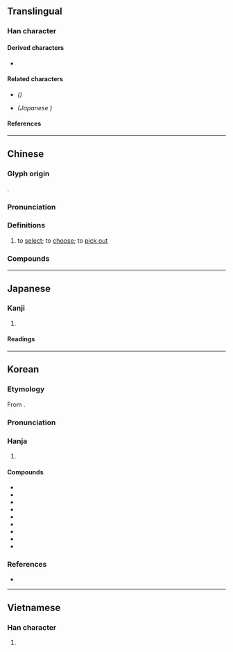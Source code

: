 {{also|择}}
{{character info}}
==Translingual==
{{Han simplified forms|擇|択|择}}

===Han character===
{{Han char|rn=64|rad=手|as=13|sn=16|four=56041|canj=QWLJ|ids=⿰扌睪}}

====Derived characters====
* {{l|mul|[[𮟢]], [[蘀]]([[萚]]), [[籜]]([[箨]])}}

====Related characters====
* {{l|mul|[[择]]}} ''({{w|Simplified Chinese}})''
* {{l|mul|[[択]]}} ''(Japanese {{w|shinjitai}})''

====References====
{{Han ref|kx=0458.050|dkj=12796|dj=0806.220|hdz=31969.040|uh=64C7}}

----

==Chinese==
{{zh-forms|s=择|alt=𢍰}}

===Glyph origin===
{{Han etym}}
{{Han compound|手|睪|c1=s|c2=p|t1=hand|ls=psc}}.

===Pronunciation===
{{zh-pron
|m=zé,zhái,2nb=colloquial variant
|m-s=
|c=zaak6
|c-t=
|g=
|h=pfs=chhe̍t/tho̍k;gd=cêd6/tog6
|j=
|mb=
|md=
|mn=xm,zz,tw:te̍k/qz:tia̍k
|mn-t=doh8
|w=5zeq
|x=
|mc=y
|oc=y
|cat=v
}}

===Definitions===
{{zh-hanzi}}

# to [[select]]; to [[choose]]; to [[pick out]]

===Compounds===
{{zh-der|忙不擇價|不擇手段|天擇|孟母擇鄰|慌不擇路|寒不擇衣|口無擇言|張良擇留|急不擇言|口不擇言|擇地而蹈|擇日|擇不開|擇鄰|擇優|採擇|擇肥而噬|擇戀|擇刺|擇配|擇日館|擇木|擇善固執|擇偶|擇友|抉擇|擇德以配|擇交|物競天擇|擇菜|擇食|擇吉|擇善而從|擇木而處|擇交而友|揀擇|擇席|決擇|擇福宜重|擇日子|擇人而事|擇主而事|擇期|擇善而行|擇要|身無擇行|飢不擇食|選擇|語不擇人|電腦擇友|良禽擇木|野手選擇|選擇題|擇敵|擇日不如撞日}}

----

==Japanese==
{{ja-kanji forms|択|擇}}

===Kanji===
{{ja-kanji|grade=|rs=手13|shin=択}}

# {{rfdef|ja|sort=手13}}

====Readings====
{{ja-readings
|goon=じゃく
|kanon=たく
|kun=えら-ぶ
}}

----

==Korean==

===Etymology===
From {{der|ko|ltc|-}} {{ltc-l|擇}}. 

{{collapse|
* {{hanja-dongguk|ᄄᆡᆨ〮|ttóyk}}
* {{hanja-sinjeung|ᄐᆡᆨ|thoyk}}
|Historical readings
|bg=#FFFFFF}}

===Pronunciation===
{{ko-hanja-pron|택|tʰɛk̚|텍|tʰe̞k̚}}

===Hanja===
{{ko-hanja-search}}
{{ko-hanja|가리다|가릴|택}}

# {{hanja form of|택|to [[select]]; [[selection]]}}

====Compounds====
{{der-top3|Compounds}}
* {{ko-l|선택|選擇}}
* {{ko-l|채택|採擇}}
* {{ko-l|간택|簡擇}}
* {{ko-l|택발|擇拔}}
* {{ko-l|택지|擇地}}
* {{ko-l|간택|揀擇}}
* {{ko-l|택일|擇日}}
* {{ko-l|택일|擇一}}
* {{ko-l|결택|決擇}}
{{der-bottom}}

===References===
* {{R:hanjadoc|4303}}

----

==Vietnamese==

===Han character===
{{vi-readings|reading=trạch|rs=手13}}

# {{rfdef|vi|sort=手13}}